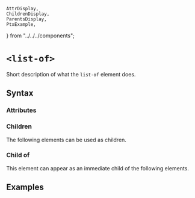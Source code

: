     AttrDisplay,
    ChildrenDisplay,
    ParentsDisplay,
    PtxExample,
} from "../../../components";

# `<list-of>`

Short description of what the `list-of` element does.

## Syntax

### Attributes

<AttrDisplay name="list-of" />

### Children

The following elements can be used as children.

<ChildrenDisplay name="list-of" />

### Child of

This element can appear as an immediate child of the following elements.

<ParentsDisplay name="list-of" />

## Examples

    